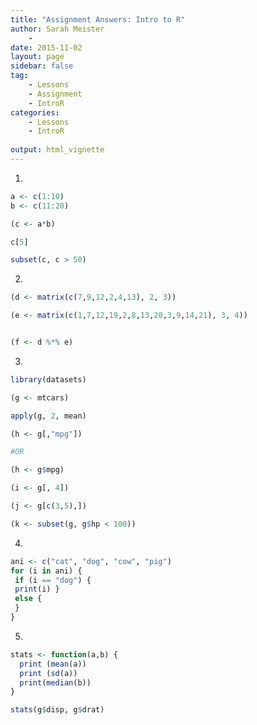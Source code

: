 ```yaml
---
title: "Assignment Answers: Intro to R"
author: Sarah Meister
    - 
date: 2015-11-02
layout: page
sidebar: false
tag:
    - Lessons
    - Assignment
    - IntroR
categories:
    - Lessons
    - IntroR
    
output: html_vignette
---
```


1. 

```r
a <- c(1:10)
b <- c(11:20)

(c <- a*b)

c[5]

subset(c, c > 50)
```


2. 
```r
(d <- matrix(c(7,9,12,2,4,13), 2, 3))

(e <- matrix(c(1,7,12,19,2,8,13,20,3,9,14,21), 3, 4))


(f <- d %*% e)
```

3. 

```r
library(datasets)

(g <- mtcars)

apply(g, 2, mean)

(h <- g[,"mpg"])

#OR 

(h <- g$mpg)

(i <- g[, 4])

(j <- g[c(3,5),])

(k <- subset(g, g$hp < 100))
```

4. 

```r

ani <- c("cat", "dog", "cow", "pig")
for (i in ani) {
 if (i == "dog") {
 print(i) }
 else {
 }
}
```

5. 

```r
stats <- function(a,b) {
  print (mean(a))
  print (sd(a))
  print(median(b))
}

stats(g$disp, g$drat)
```